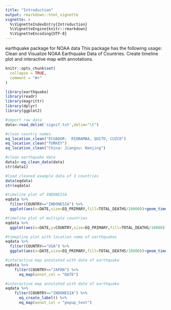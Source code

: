 ```yaml
---
title: "Introduction"
output: rmarkdown::html_vignette
vignette: >
  %\VignetteIndexEntry{Introduction}
  %\VignetteEngine{knitr::rmarkdown}
  %\VignetteEncoding{UTF-8}
---
```

earthquake package for NOAA data
This package has the following usage:
  Clean and Visualize NOAA Earthquake Data of Countries.
  Create timeline plot and interactive map with  annotations.
  
```r
knitr::opts_chunk$set(
  collapse = TRUE,
  comment = "#>"
)
```

```r
library(earthquake)
library(readr)
library(magrittr)
library(dplyr)
library(ggplot2)
```
```r
#import raw data
data<-read_delim('signif.txt',delim="\t")
```
```r
#clean country names
eq_location_clean("ECUADOR:  RIOBAMBA, QUITO, CUZCO")
eq_location_clean("TURKEY")
eq_location_clean("China: Jiangsu: Nanjing")
```
```r
#clean earthquake data
data1<-eq_clean_data(data)
str(data1)
```
```r
#load cleaned example data of 3 countries
data(eqdata)
str(eqdata)
```
```r
#timeline plot of INDONEISA
eqdata %>%
  filter(COUNTRY=="INDONESIA") %>%
  ggplot(aes(x=DATE,size=EQ_PRIMARY,fill=TOTAL_DEATHS/10000))+geom_timeline()+mytheme+labs(fill="# deaths",size="Richter scale")                                                                          
```

```r
#timeline plot of multiple countries
eqdata %>%
  ggplot(aes(x=DATE,y=COUNTRY,size=EQ_PRIMARY,fill=TOTAL_DEATHS/10000))+geom_timeline()+mytheme+labs(fill="# deaths",size="Richter scale")                                                                          
```
```r
#timepline plot with location name of earthquakes
eqdata %>%
  filter(COUNTRY=="USA") %>%
  ggplot(aes(x=DATE,size=EQ_PRIMARY,fill=TOTAL_DEATHS/10000))+geom_timeline()+mytheme+labs(fill="# deaths",size="Richter scale")+geom_timeline_label(aes(label=LOCATION_NAME,n_max=8))                          
```
```r
#interactive map annotated with date of earthquake
eqdata %>%
    filter(COUNTRY=="JAPAN") %>%
      eq_map(annot_col = "DATE")

```
```r
#interactive map annotated with date of earthquake
eqdata %>%
    filter(COUNTRY=="INDONESIA") %>%
      eq_create_label() %>%
      eq_map(annot_col = "popup_text")

```
